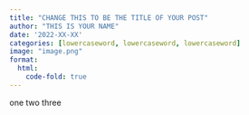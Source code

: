 ```yaml
---
title: "CHANGE THIS TO BE THE TITLE OF YOUR POST"
author: "THIS IS YOUR NAME"
date: '2022-XX-XX'
categories: [lowercaseword, lowercaseword, lowercaseword]
image: "image.png"
format: 
  html:
    code-fold: true
---
```


one two three
